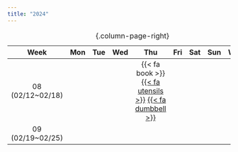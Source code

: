 ```yaml
---
title: "2024"
---
```



| Week | Mon | Tue | Wed | Thu | Fri | Sat | Sun | Weekly |
|:-:|:-:|:-:|:-:|:-:|:-:|:-:|:-:|:-:|
| 08 (02/12~02/18) | | | | [{{< fa book >}}]{.text-white} [[{{< fa utensils >}}]{.text-success}](02/2024-02-15.qmd#cooking) [[{{< fa dumbbell >}}]{.text-info}](02/2024-02-15.qmd#workout)
| 09 (02/19~02/25) |

: {.column-page-right}
